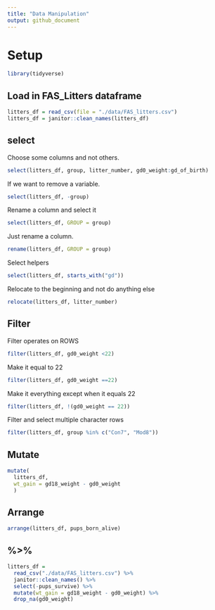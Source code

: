 ```yaml
---
title: "Data Manipulation"
output: github_document
---
```


# Setup

```r
library(tidyverse)
```

## Load in FAS_Litters dataframe

```r
litters_df = read_csv(file = "./data/FAS_litters.csv")
litters_df = janitor::clean_names(litters_df)
```

## select

Choose some columns and not others.

```r
select(litters_df, group, litter_number, gd0_weight:gd_of_birth)
```

If we want to remove a variable.
```r
select(litters_df, -group)
```

Rename a column and select it
```r
select(litters_df, GROUP = group)
```

Just rename a column.

```r
rename(litters_df, GROUP = group)
```

Select helpers

```r
select(litters_df, starts_with("gd"))
```

Relocate to the beginning and not do anything else
```r
relocate(litters_df, litter_number)
```
## Filter

Filter operates on ROWS 

```r
filter(litters_df, gd0_weight <22)
```

Make it equal to 22
```r
filter(litters_df, gd0_weight ==22)
```

Make it everything except when it equals 22

```r
filter(litters_df, !(gd0_weight == 22))
```

Filter and select multiple character rows 

```r
filter(litters_df, group %in% c("Con7", "Mod8"))
```

## Mutate

```r
mutate(
  litters_df,
  wt_gain = gd18_weight - gd0_weight
  )
```

## Arrange

```r
arrange(litters_df, pups_born_alive)
```
## %>%

```r
litters_df = 
  read_csv("./data/FAS_litters.csv") %>% 
  janitor::clean_names() %>% 
  select(-pups_survive) %>% 
  mutate(wt_gain = gd18_weight - gd0_weight) %>% 
  drop_na(gd0_weight)
```


